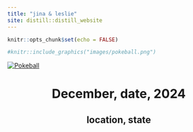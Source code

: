 ```yaml
---
title: "jina & leslie"
site: distill::distill_website
---
```




```r
knitr::opts_chunk$set(echo = FALSE)
```

```r
#knitr::include_graphics("images/pokeball.png")
```

[![Pokeball](images/pokeball.png)](https://lzhen4.github.io/gpetersii/pictures.html)

<center>
# December, date, 2024
## location, state
</center>

